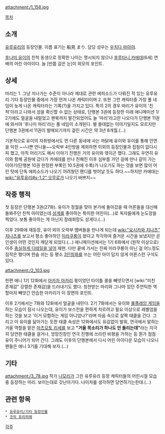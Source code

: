 {{{#!html
<div style="text-align: justify; text-justify: distribute;"> }}}

attachment:/1_158.jpg

[[목차]]

== 소개 ==
[[유루유리]]의 등장인물. 이름 표기는 船見 まり. 담당 성우는 [[우치다 마아야]].

[[후나미 유이]]의 친척 동생으로 정확한 나이는 명시되지 않으나 [[후루타니 카에데]](6세) 연배의 어린 아이이다. 늘 [반쯤 감은 눈]이 외모의 포인트.

== 상세 ==
마리는 1. 그냥 지나가는 수준이 아니라 제대로 관련 에피소드가 다뤄진 적 있는 유루유리 기타 등장인물 중에서 가장 먼저 나온 캐릭터이며 2. 또한 그런 캐릭터중 가장 풀 네임이 늦게 나온 캐릭터라는 기록(?)을 가지고 있다. 특히 2의 경우 마리가 유이의 '친척'이라고 나와서 성을 확신할 수 없는 상태로, 단행본 3권에 등장한 이래 애니메이션 1/ 2기에도 얼굴을 내밀었고 팬북까지 발간되었어도 늘 '마리'라고만 나오다가 단행본 11권에 와서야 '후나미 마리'라는 풀 네임이 소개된다. 별 쓸데없는 이야기일지도 모르지만 단행본 3권에서 11권이 발매되기까지 걸린 시간은 약 3년 8개월.(…)

기본적으로 유이의 자취방에서도 먼 다른 동네에 사는 까닭에 유이와 유이를 통해 안면을 익힌 ~~나쁜 언니들~~오락부 4인방을 제외하면 이외의 등장인물과 접점이 없다시피 했고, 아직 어리기도 해서 이야기 진행은 거의 유이와 엮이곤 했다. 그래도 우연히 유이와 함께 공원에 갔다가 카에데를 만나 친해진 이후 심부름 가던 길에 만나 같이 가는 이야기(단행본 10권 한정판 부록인 10.5권에 수록)가 나오기도 하는 것을 보면 많이 어린 탓에 단독 에피소드가 나오기 어려웠던 핸디를 벗어날 듯도 하다.~~하지만 카에데는 [[wiki:"유루유리#s-1.2" 오무로가]] 나오기 바쁘지~~

== 작중 행적 ==
첫 등장은 단행본 3권(27화). 유이가 정월을 맞아 본가에 돌아갔을 때 어른들을 대신해 돌봐주던 친척 아이였는데 [[성게]]를 좋아하는 특이한 어린이(…)로 독자들에게 눈도장을 찍었다. 보통 좋아하는 게 아닌지 장래희망도 성게다.(…)

이후 29화에 재등장, 유이 외의 오락부 멤버들을 만나게 되는데 [[wiki:"요시카와 치나츠" 치나츠]]를 보고서 평소 좋아하던 [[미라쿠룽]]이 왔다고 착각하여 즐거운 시간을 보냈지만 곧 인생이 어떤 것인지 깨닫게 되었다.(…) 애니메이션에서는 1기 6화에서 (원작 이상으로)아주 [http://bbs2.ruliweb.daum.net/gaia/do/ruliweb/family/230/read?articleId=15679301&bbsId=G005&itemId=75&pageIndex=1 충실하게 디테일을 넣어] 재현. 다만 끝에 가서는 진짜 미라쿠룽이 아닌 걸 어느정도 짐작은 했다며 한숨 쉬는 등 평소 [[3인칭화]]를 쓰는 어린 아이 답지 않게 어른스런 구석도 있다.

attachment:/2_103.jpg 

한편 애니 1기 12화에서 [[아카자 아카리]] 몫이었던 타이틀 콜을 빼앗으면서 [wiki:"미친 존재감" 강렬한 존재감]을 드러내기도 했다. 칭찬받는 마리와 그나마 있던 주연틱한 역할마저 빼앗긴 안습한 아카리가 이 장면의 포인트. 

이후 2기에서는 7화와 12화에서 얼굴을 내민다. 2기 7화에서는 유이와 [[롤플레잉 게임]]을 하는 모습이 잠시 나오는데, 유이가 보스전을 편하게 치르려고 필요 이상으로 레벨업을 하는 것을 보고 '이거 모험하는 게임 아니었나?'라며 마음 속으로 살짝 태클을 건다. 그리고 이 유이를 닮아가는 듯한 태클 속성은 12화에서도 유감없이 발휘, 연극에서 말하는 거울 역할을 맡은 [[마츠모토 리세]]를 보고 '''"거울 목소리가 하나도 안 들리는데"'''라는 지극히 당연한 태클을 걸거나, 엉망진창인 연극 진행에 쓰라린 비평을 가하는 등 뭔가 점점 유이 주니어가 되어 간다. 그래도 이후의 단행본에서 다시 어린 아이다운 모습이 나오니 팬들은 애니 3기를 기대해 보자.(…)

== 기타 ==
attachment:/3_78.jpg
작가 [[나모리]]가 그린 유루유리 등장 캐릭터들의 어린시절 모습중 등장하는 마리. 보이는대로 갓난아기다. 나이차를 생각하면 당연하기는한데.(…)

== 관련 항목 ==
 * [[유루유리/기타 등장인물]]
 * [[코믹 유리히메]]

[[각주]]
